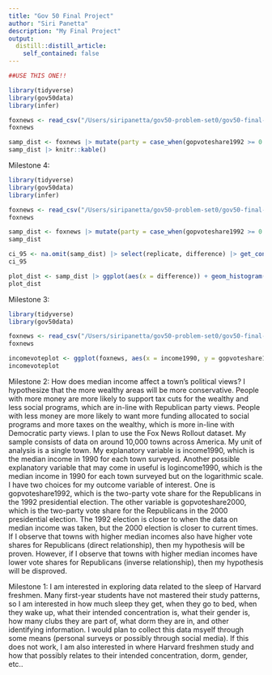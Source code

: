 ```yaml
---
title: "Gov 50 Final Project"
author: "Siri Panetta"
description: "My Final Project"
output:
  distill::distill_article:
    self_contained: false
---
```

```r
##USE THIS ONE!!

library(tidyverse)
library(gov50data)
library(infer)

foxnews <- read_csv("/Users/siripanetta/gov50-problem-set0/gov50-final-project/foxnews.csv")
foxnews

samp_dist <- foxnews |> mutate(party = case_when(gopvoteshare1992 >= 0.75 ~ "Republican", gopvoteshare1992 <= 0.25 ~ "Democratic", TRUE ~ "Middle")) |> group_by(party) |> summarize(avg_in = mean(income1990, na.rm = TRUE)) |> pivot_wider(names_from = party, values_from = avg_in) |> mutate(difference = `Republican` - `Democratic`) 
samp_dist |> knitr::kable()

```


Milestone 4:

```r
library(tidyverse)
library(gov50data)
library(infer)

foxnews <- read_csv("/Users/siripanetta/gov50-problem-set0/gov50-final-project/foxnews.csv")
foxnews

samp_dist <- foxnews |> mutate(party = case_when(gopvoteshare1992 >= 0.75 ~ "Republican", gopvoteshare1992 <= 0.25 ~ "Democratic", TRUE ~ "Middle")) |> rep_slice_sample(n = 50, reps = 1000) |> group_by(replicate, party) |> summarize(avg_in = mean(income1990, na.rm = TRUE)) |> pivot_wider(names_from = party, values_from = avg_in) |> mutate(difference = `Republican` - `Democratic`) 
samp_dist

ci_95 <- na.omit(samp_dist) |> select(replicate, difference) |> get_confidence_interval(level = 0.95, type = "percentile")
ci_95

plot_dist <- samp_dist |> ggplot(aes(x = difference)) + geom_histogram(aes(y = after_stat(density))) + geom_vline(xintercept = -2.307357) + geom_vline(xintercept = 2.653983)
plot_dist


```


Milestone 3:

```r
library(tidyverse)
library(gov50data)

foxnews <- read_csv("/Users/siripanetta/gov50-problem-set0/gov50-final-project/foxnews.csv")
foxnews

incomevoteplot <- ggplot(foxnews, aes(x = income1990, y = gopvoteshare1992)) + geom_point(color = "steelblue1", alpha = 0.5) + labs(x = "Median Income in 1990", y = "Republican Vote Share", title = "Income vs. GOP Support in American Towns") + geom_smooth(method = "lm", se = FALSE, color = "indianred1", size = 1.5)
incomevoteplot

```


Milestone 2: 
How does median income affect a town’s political views? I hypothesize that the more wealthy areas will be more conservative. People with more money are more likely to support tax cuts for the wealthy and less social programs, which are in-line with Republican party views. People with less money are more likely to want more funding allocated to social programs and more taxes on the wealthy, which is more in-line with Democratic party views. I plan to use the Fox News Rollout dataset. My sample consists of data on around 10,000 towns across America. My unit of analysis is a single town. My explanatory variable is income1990, which is the median income in 1990 for each town surveyed. Another possible explanatory variable that may come in useful is logincome1990, which is the median income in 1990 for each town surveyed but on the logarithmic scale. I have two choices for my outcome variable of interest. One is gopvoteshare1992, which is the two-party vote share for the Republicans in the 1992 presidential election. The other variable is gopvoteshare2000, which is the two-party vote share for the Republicans in the 2000 presidential election. The 1992 election is closer to when the data on median income was taken, but the 2000 election is closer to current times. If I observe that towns with higher median incomes also have higher vote shares for Republicans (direct relationship), then my hypothesis will be proven. However, if I observe that towns with higher median incomes have lower vote shares for Republicans (inverse relationship), then my hypothesis will be disproved. 

Milestone 1:
I am interested in exploring data related to the sleep of Harvard freshmen. Many first-year students have not mastered their study patterns, so I am interested in how much sleep they get, when they go to bed, when they wake up, what their intended concentration is, what their gender is, how many clubs they are part of, what dorm they are in, and other identifying information. I would plan to collect this data msyelf through some means (personal surveys or possibly through social media). If this does not work, I am also interested in where Harvard freshmen study and how that possibly relates to their intended concentration, dorm, gender, etc..

